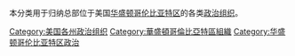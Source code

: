本分类用于归纳总部位于美国[[华盛顿哥伦比亚特区|华盛顿哥伦比亚特区]]的各类[[政治组织|政治组织]]。

[[Category:美国各州政治组织|Category:美国各州政治组织]]
[[Category:華盛頓哥倫比亞特區組織|Category:華盛頓哥倫比亞特區組織]]
[[Category:华盛顿哥伦比亚特区政治|Category:华盛顿哥伦比亚特区政治]]